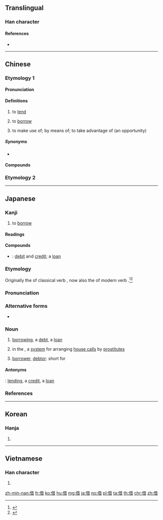 {{character info/new}}
{{also|藉}}
==Translingual==

===Han character===
{{Han char|rn=9|rad=人|as=08|sn=10|four=24261|canj=OTA|ids=⿰亻昔}}

====References====
* {{Han ref|kx=0108.100|dkj=00781|dj=0230.060|hdz=10171.050|uh=501F|ud=20511|bh=ADC9|bd=44489}}

----

==Chinese==
{{zh-forms}}

===Etymology 1===

====Pronunciation====
{{zh-pron
|m=jiè
|ma=y
|c=ze3
|h=pfs=chia
|mn=chià/qz:chiak/xm,zz:chek/chioh
|mn_note=chià/chiak/chek - literary; chioh - vernacular
|w=2jia
|mc=y
|oc=y
|lc=y
|cat=v
}}

====Definitions====
{{zh-hanzi}}

# to [[lend]]
#: {{zh-x|我 沒 有 書，你 能 借 我 一 本 嗎？|I haven' t got any book; can you '''lend''' me one ?}}
#: {{zh-x|可以\可 唔 可以 借 本 書 畀 我 呀？|Can you lend me a book?|C-GZ}}
# to [[borrow]]
#: {{zh-x|我 可以 借 你 的 書 嗎？|Can I '''borrow''' your book?}}
# to make use of; by means of; to take advantage of (an opportunity)
#: {{zh-x|他 借 慈善 事業 為名 欺騙 了 他們。|He deceived them '''under''' the veil of charity.}}
#: {{zh-x|他們 借 雷達 標示 飛機 的 動向。|They plotted aircraft movements '''by''' radar.}}
#: {{zh-x|她 借 著[着]{zhe} 閃爍 的 燭[烛]{zhú}光 讀書。|She was reading '''by''' the flickering light of the candle.}}
#: {{zh-x|我 想 借 這 個 機會，對 你們 的 幫助 表示 感謝。|I would like '''to take advantage''' of this opportunity to express my thanks for your help.}}

=====Synonyms=====
* {{zh-l|貸|to lend on interest, to borrow}}

====Compounds====
{{zh-der|假借|不借|使用借貸|借一步|借主|借交報仇|借代|借令|借位|借住|借使|借債|借光|借典|借刀殺人|借券|借劍殺人|借助|借勢|借口|借古諷今|借名|借問|借單|借喻|借壽|借契|借妻|借字|借客報仇|借宿|借寇恂|借對|借屍還魂|借手|借提|借據|借支|借故|借方|借書證|借東風|借條|借款|借水推船|借水行舟|借火|借用|借端|借箸|借約|借聽於聾|借腹生子|借花獻佛|借茶活捉|借詞|借調|借貸|借貸無門|借道|借酒澆愁|借重|借錢|借鏡|借鑑|借韻|借題|借題發揮|借風使船|借齒牙|假借義|典借|出借|勒借|告借|商借|國際貸借|大借款|孔明借箭|張良借箸|憑借|拆借|挪借|摘借|東挪西借|求借|浮借|消費借貸|游湖借傘|獎借|租借|租借地|租借法案|背城借一|西原借款|貸借|賒借|那借|附會假借|靦顏借命|預借|館際互借}}

===Etymology 2===
{{zh-see|藉}}

{{zh-cat|Beginning}}

----

==Japanese==

===Kanji===
{{ja-kanji|grade=4|rs=人08}}

# to [[borrow]]

====Readings====
{{ja-readings
|goon=[[しゃ]] (sha), [[しゃく]] (shaku)
|kanon=[[しゃ]] (sha), [[せき]] (seki) {{non-joyo-reading}}
|kun=[[かる]] ([[借る]], karu), [[かりる]] ([[借りる]], kariru), [[かり]] (kari)
}}

====Compounds====
{{der-top|Compounds}}
* {{ja-r|貸借|たいしゃく}}: [[debit]] and [[credit]]; a [[loan]]
{{der-bottom}}

===Etymology===
{{ja-kanjitab|yomi=k|か|o1=り}}
Originally the {{m|ja|連用形|tr=ren'yōkei||continuative or stem form}} of classical verb {{m|ja|借る|tr=karu||to borrow}}, now also the {{m|ja|連用形|tr=ren'yōkei}} of modern verb {{m|ja|借りる|tr=kariru||to borrow}}.<ref name="KDJ">{{R:Kokugo Dai Jiten}}</ref><ref name="DJR">{{R:Daijirin}}</ref>

===Pronunciation===
{{ja-pron|yomi=k|かり|acc=0|acc_ref=DJR}}

===Alternative forms===
* {{ja-l|借り}} {{qualifier|more common in running text}}

===Noun===
{{ja-noun|かり}}

# [[borrowing]], a [[debt]], a [[loan]] {{qualifier|for the borrower, not the lender}}
# {{lb|ja|sort=かり|obsolete}} in the {{w|Edo period}}, a [[system]] for arranging [[house call]]s by [[prostitute]]s
# {{lb|ja|sort=かり|accounting|abbreviation}} [[borrower]], [[debtor]]: short for {{m|ja|借り方|tr=karikata}}

====Antonyms====
{{sense|borrowing, debt}} {{m|ja|貸し|tr=kashi}}: [[lending]], a [[credit]], a [[loan]] {{qualifier|for the lender, not the borrower}}

===References===
<references/>

----

==Korean==

===Hanja===
{{ko-hanja|hangeul=[[차]], [[적]]|mr=ch'a, chŏk}}

# {{defn|lang=ko|sort=人08}}

----

==Vietnamese==

===Han character===
{{vi-hantu|[[tá]]|rs=人08}}

# {{defn|lang=vi|sort=人08}}

[[zh-min-nan:借]]
[[fr:借]]
[[ko:借]]
[[hu:借]]
[[mg:借]]
[[ja:借]]
[[no:借]]
[[pl:借]]
[[ta:借]]
[[th:借]]
[[chr:借]]
[[zh:借]]